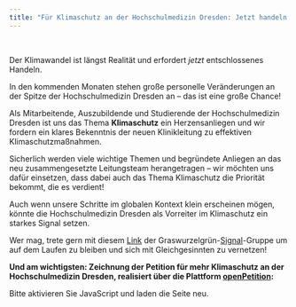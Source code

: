 ```yaml
---
title: "Für Klimaschutz an der Hochschulmedizin Dresden: Jetzt handeln!"
---
```


<div class="banner"></div>

<br>

Der Klimawandel ist längst Realität und erfordert *jetzt* entschlossenes Handeln. 

In den kommenden Monaten stehen große personelle Veränderungen an der Spitze der Hochschulmedizin Dresden an -- das ist eine große Chance!

Als Mitarbeitende, Auszubildende und Studierende der Hochschulmedizin Dresden ist uns das Thema **Klimaschutz** ein Herzensanliegen und wir fordern ein klares Bekenntnis der neuen Klinikleitung zu effektiven Klimaschutzmaßnahmen. 

Sicherlich werden viele wichtige Themen und begründete Anliegen an das neu zusammengesetzte Leitungsteam herangetragen -- wir möchten uns dafür einsetzen, dass dabei auch das Thema Klimaschutz die Priorität bekommt, die es verdient!

Auch wenn unsere Schritte im globalen Kontext klein erscheinen mögen, könnte die Hochschulmedizin Dresden als Vorreiter im Klimaschutz ein starkes Signal setzen.

Wer mag, trete gern mit diesem [Link](https://signal.group/#CjQKIDh6EFRxpkJBwy1onl21FlMoOnqu74Owc2Tha9rb1oBsEhBo912oRq88p9McaeI1JC71) der Graswurzelgrün-[Signal](https://de.wikipedia.org/wiki/Signal_(Messenger))-Gruppe um auf dem Laufen zu bleiben und sich mit Gleichgesinnten zu vernetzen!

**Und am wichtigsten: Zeichnung der Petition für mehr Klimaschutz an der Hochschulmedizin Dresden, realisiert über die Plattform [openPetition](https://www.openpetition.de/):**

<!-- Und am Wichtigsten: [Unterschreibe die Petition für mehr Klimaschutz an der Hochschulmedizin Dresden!](petition.qmd) -->


<!--0d6efd blau  -->
<script>
var OPWIDGET = {
	"base_url": "https://www.openpetition.de",
	"api_key": "503d7cf8e695626c0141b79fe478633307953f5275042f55d0095805a4fc5dce",
	"options": {
		"primarycolor": "#3e3d40", // andere Farben: https://www.w3schools.com/colors/colors_picker.asp
		"secondarycolor": "#3e3d40",
		"backgroundcolor": "#ffffff",
		"mainfontsize": "15px"
	}
};
</script>
<script src="https://www.openpetition.de/javascript/widget.js"></script>
<noscript>Bitte aktivieren Sie JavaScript und laden die Seite neu.</noscript>